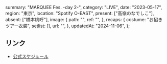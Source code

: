   summary: "MARQUEE Fes. -day 2-",
  category: "LIVE",
  date: "2023-05-17",
  region: "東京",
  location: "Spotify O-EAST",
  present: ["高嶺のなでしこ"],
  absent: ["橋本桃呼"],
  image: {
    path: "",
    ref: "",
  },
  recaps: {
    costume: "お招きツアー衣装",
    setlist: [],
    url: "",
  },
  updatedAt: "2024-11-06",
};

## リンク

- [公式スケジュール](https://takanenonadeshiko.jp/?p=925)
